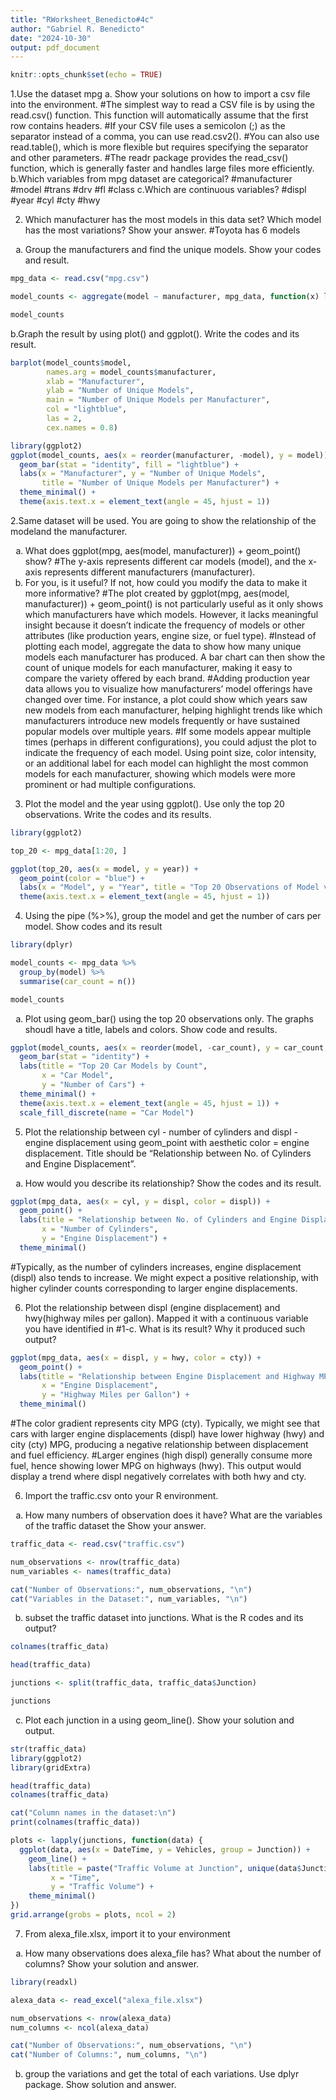 ```yaml
---
title: "RWorksheet_Benedicto#4c"
author: "Gabriel R. Benedicto"
date: "2024-10-30"
output: pdf_document
---
```


```r
knitr::opts_chunk$set(echo = TRUE)
```
1.Use the dataset mpg
a. Show your solutions on how to import a csv file into the environment.
#The simplest way to read a CSV file is by using the read.csv() function. This function will automatically assume that the first row contains headers.
#If your CSV file uses a semicolon (;) as the separator instead of a comma, you can use read.csv2().
#You can also use read.table(), which is more flexible but requires specifying the separator and other parameters.
#The readr package provides the read_csv() function, which is generally faster and handles large files more efficiently.
b.Which variables from mpg dataset are categorical?
#manufacturer
#model
#trans
#drv
#fl
#class
c.Which are continuous variables?
#displ
#year
#cyl
#cty
#hwy

2. Which manufacturer has the most models in this data set? Which model has the most variations?
Show your answer.
#Toyota has 6 models

a. Group the manufacturers and find the unique models. Show your codes and result.
```r
mpg_data <- read.csv("mpg.csv")

model_counts <- aggregate(model ~ manufacturer, mpg_data, function(x) length(unique(x)))

model_counts
```
b.Graph the result by using plot() and ggplot(). Write the codes and its result.
```r
barplot(model_counts$model, 
        names.arg = model_counts$manufacturer, 
        xlab = "Manufacturer", 
        ylab = "Number of Unique Models", 
        main = "Number of Unique Models per Manufacturer", 
        col = "lightblue", 
        las = 2, 
        cex.names = 0.8) 
```
```r
library(ggplot2)
ggplot(model_counts, aes(x = reorder(manufacturer, -model), y = model)) +
  geom_bar(stat = "identity", fill = "lightblue") +
  labs(x = "Manufacturer", y = "Number of Unique Models", 
       title = "Number of Unique Models per Manufacturer") +
  theme_minimal() +
  theme(axis.text.x = element_text(angle = 45, hjust = 1))
```
2.Same dataset will be used. You are going to show the relationship of the modeland the manufacturer.

a. What does ggplot(mpg, aes(model, manufacturer)) + geom_point() show?
#The y-axis represents different car models (model), and the x-axis represents different manufacturers (manufacturer).
b. For you, is it useful? If not, how could you modify the data to make it more informative?
#The plot created by ggplot(mpg, aes(model, manufacturer)) + geom_point() is not particularly useful as it only shows which manufacturers have which models. However, it lacks meaningful insight because it doesn’t indicate the frequency of models or other attributes (like production years, engine size, or fuel type).
#Instead of plotting each model, aggregate the data to show how many unique models each manufacturer has produced. A bar chart can then show the count of unique models for each manufacturer, making it easy to compare the variety offered by each brand.
#Adding production year data allows you to visualize how manufacturers’ model offerings have changed over time. For instance, a plot could show which years saw new models from each manufacturer, helping highlight trends like which manufacturers introduce new models frequently or have sustained popular models over multiple years.
#If some models appear multiple times (perhaps in different configurations), you could adjust the plot to indicate the frequency of each model. Using point size, color intensity, or an additional label for each model can highlight the most common models for each manufacturer, showing which models were more prominent or had multiple configurations.
3. Plot the model and the year using ggplot(). Use only the top 20 observations. Write the codes and
its results.
```r
library(ggplot2)

top_20 <- mpg_data[1:20, ]

ggplot(top_20, aes(x = model, y = year)) +
  geom_point(color = "blue") +
  labs(x = "Model", y = "Year", title = "Top 20 Observations of Model vs. Year") +
  theme(axis.text.x = element_text(angle = 45, hjust = 1))
```
4. Using the pipe (%>%), group the model and get the number of cars per model. Show codes and its result
```r
library(dplyr)

model_counts <- mpg_data %>%
  group_by(model) %>%
  summarise(car_count = n())

model_counts
```
a. Plot using geom_bar() using the top 20 observations only. The graphs shoudl have a title, labels and
colors. Show code and results.
```r
ggplot(model_counts, aes(x = reorder(model, -car_count), y = car_count, fill = model)) +
  geom_bar(stat = "identity") +
  labs(title = "Top 20 Car Models by Count",
       x = "Car Model",
       y = "Number of Cars") +
  theme_minimal() +
  theme(axis.text.x = element_text(angle = 45, hjust = 1)) +
  scale_fill_discrete(name = "Car Model") 
```
5. Plot the relationship between cyl - number of cylinders and displ - engine displacement using
geom_point with aesthetic color = engine displacement. Title should be “Relationship between
No. of Cylinders and Engine Displacement”.
a. How would you describe its relationship? Show the codes and its result.
```r
ggplot(mpg_data, aes(x = cyl, y = displ, color = displ)) +
  geom_point() +
  labs(title = "Relationship between No. of Cylinders and Engine Displacement",
       x = "Number of Cylinders",
       y = "Engine Displacement") +
  theme_minimal()
```
#Typically, as the number of cylinders increases, engine displacement (displ) also tends to increase. We might expect a positive relationship, with higher cylinder counts corresponding to larger engine displacements.

6. Plot the relationship between displ (engine displacement) and hwy(highway miles per gallon). Mapped
it with a continuous variable you have identified in #1-c. What is its result? Why it produced such
output?
```r
ggplot(mpg_data, aes(x = displ, y = hwy, color = cty)) +
  geom_point() +
  labs(title = "Relationship between Engine Displacement and Highway MPG",
       x = "Engine Displacement",
       y = "Highway Miles per Gallon") +
  theme_minimal()
```
#The color gradient represents city MPG (cty). Typically, we might see that cars with larger engine displacements (displ) have lower highway (hwy) and city (cty) MPG, producing a negative relationship between displacement and fuel efficiency.
#Larger engines (high displ) generally consume more fuel, hence showing lower MPG on highways (hwy). This output would display a trend where displ negatively correlates with both hwy and cty.

6. Import the traffic.csv onto your R environment.
a. How many numbers of observation does it have? What are the variables of the traffic dataset the Show your answer.
```r
traffic_data <- read.csv("traffic.csv")

num_observations <- nrow(traffic_data)
num_variables <- names(traffic_data)

cat("Number of Observations:", num_observations, "\n")
cat("Variables in the Dataset:", num_variables, "\n")
```

b. subset the traffic dataset into junctions. What is the R codes and its output?
```r
colnames(traffic_data)

head(traffic_data)

junctions <- split(traffic_data, traffic_data$Junction)

junctions
```

c. Plot each junction in a using geom_line(). Show your solution and output.
```r
str(traffic_data)
library(ggplot2)
library(gridExtra)

head(traffic_data)
colnames(traffic_data)

cat("Column names in the dataset:\n")
print(colnames(traffic_data))

plots <- lapply(junctions, function(data) {
  ggplot(data, aes(x = DateTime, y = Vehicles, group = Junction)) + 
    geom_line() +
    labs(title = paste("Traffic Volume at Junction", unique(data$Junction)),
         x = "Time",
         y = "Traffic Volume") +
    theme_minimal()
})
grid.arrange(grobs = plots, ncol = 2)
```

7. From alexa_file.xlsx, import it to your environment
a. How many observations does alexa_file has? What about the number of columns? Show your solution
and answer.
```r
library(readxl)

alexa_data <- read_excel("alexa_file.xlsx")

num_observations <- nrow(alexa_data)
num_columns <- ncol(alexa_data)

cat("Number of Observations:", num_observations, "\n")
cat("Number of Columns:", num_columns, "\n")
```
b. group the variations and get the total of each variations. Use dplyr package. Show solution and
answer.

